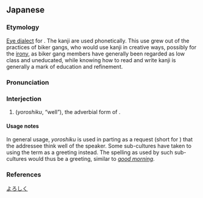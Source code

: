 ==Japanese==
{{ja-kanjitab|よ|ろ|し|く}}

===Etymology===
[[eye dialect|Eye dialect]] for {{m|ja|宜しく|tr=yoroshiku||well}}. The kanji are used phonetically. This use grew out of the practices of biker gangs, who would use kanji in creative ways, possibly for the [[irony]], as biker gang members have generally been regarded as low class and uneducated, while knowing how to read and write kanji is generally a mark of education and refinement.

{{attention|ja|what about the edgy connotations of the kanji?}}

===Pronunciation===
{{ja-pron|よろしく|acc=2|acc_ref=DJR|acc2=0|acc2_ref=DJR}}

===Interjection===
{{ja-pos|interjection|よろしく}}

# {{eye dialect of|lang=ja|sort=よろしく|nodot=1|宜しく}} (''yoroshiku'', “well”), the adverbial form of {{m|ja|宜しい|tr=yoroshii||good}}.

====Usage notes====
In general usage, ''yoroshiku'' is used in parting as a request (short for {{ja-r|宜しくお願いします|よろしく おねがい します}}) that the addressee think well of the speaker. Some sub-cultures have taken to using the term as a greeting instead. The {{lang|ja|夜露死苦}} spelling as used by such sub-cultures would thus be a greeting, similar to ''[[good morning]]''.

===References===
<references/>
[[Category:Japanese terms spelled with ateji|よろしく]]